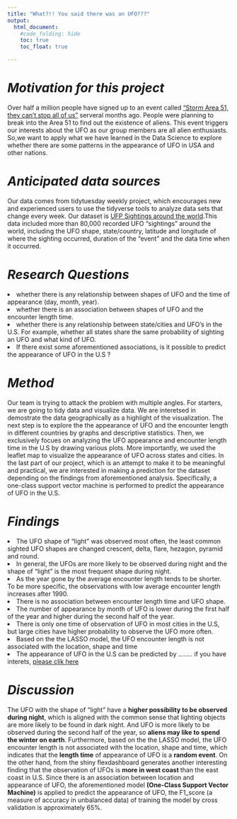 ```yaml
---
title: "What?!! You said there was an UFO???"
output:
  html_document:
    #code_folding: hide
    toc: true
    toc_float: true

---
```


# *Motivation for this project*

Over half a million people have signed up to an event called [“Storm Area 51, they can’t stop all of us”](https://www.independent.co.uk/news/world/americas/storm-area-51-latest-aliens-sighting-us-military-ready-nevada-a9004086.html) serveral months ago. People were planning to break into the Area 51 to find out the existence of aliens. This event triggers our interests about the UFO as our group members are all alien enthusiasts. So,we want to apply what we have learned in the Data Science to explore whether there are some patterns in the appearance of UFO in USA and other nations.  


# *Anticipated data sources*

Our data comes from tidytuesday weekly project, which encourages new and experienced users to use the tidyverse tools to analyze data sets that change every week. Our dataset is [UFP Sightings around the world](https://github.com/rfordatascience/tidytuesday/tree/master/data/2019/2019-06-25).This data included more than 80,000 recorded UFO "sightings" around the world, including the UFO shape, state/country, latitude and longitude of where the sighting occurred, duration of the "event" and the data time when it occurred.


# *Research Questions*

 <li> whether there is any relationship between shapes of UFO and the time of appearance (day, month, year). 
 <li> whether there is an association between shapes of UFO and the encounter length time.
 <li> whether there is any relationship between state/cities and UFO's in the U.S. For example, whether all states share the same probability of sighting an UFO and what kind of UFO.
 <li> If there exist some aforementioned associations, is it possible to predict the appearance of UFO in the U.S ? 
 </ul>
 
 
# *Method*

Our team is trying to attack the problem with multiple angles. For starters, we are going to tidy data and visualize data. We are interetsed in demostrate the data geographically as a highlight of the visualization. The next step is to explore the the appearance of UFO and the encounter length in different countries by graphs and descriptive statistics. Then, we exclusively focues on analyzing the UFO appearance and encounter length time in the U.S by drawing various plots. More importantly, we used the leaflet map to visualize the appearance of UFO across states and cities. In the last part of our project, which is an attempt to make it to be meaningful and practical, we are interested in making a prediction for the dataset depending on the findings from aforementioned analysis. Specifically, a one-class support vector machine is performed to predict the appearance of UFO in the U.S.
 

# *Findings*

 <li> The UFO shape of "light" was observed most often, the least common sighted UFO shapes are changed crescent, delta, flare, hezagon, pyramid and round.
 <li> In general, the UFOs are more likely to be observed during night and the shape of "light" is the most frequent shape during night.
 <li> As the year gone by the average encounter length tends to be shorter. To be more specific, the observations with low average encounter length increases after 1990.
 <li> There is no association between encounter length time and UFO shape.
 <li> The number of appearance by month of UFO is lower during the first half of the year and higher during the second half of the year.
 <li> There is only one time of observation of UFO in most cities in the U.S, but large cities have higher probability to observe the UFO more often. 
  <li> Based on the the LASSO model, the UFO encounter length is not associated with the location, shape and time
 <li> The appearance of UFO in the U.S can be predicted by ........ if you have interets, [please clik here]()
 </ul> 

# *Discussion*
The UFO with the shape of "light" have a <strong>higher possibility to be observed during night</strong>, which is aligned with the common sense that lighting objects are more likely to be found in dark night. And UFO is more likely to be observed during the second half of the year, so <strong>aliens may like to spend the winter on earth</strong>. Furthermore, based on the the LASSO model, the UFO encounter length is not associated with the location, shape and time, which indicates that the <strong>length time</strong> of appearance of UFO is a <strong>random event</strong>. On the other hand, from the shiny flexdashboard generates another interesting finding that the observation of UFOs is <strong>more in west coast </strong>than the east coast in U.S. Since there is an association between location and appearance of UFO, the aforementioned model <strong>(One-Class Support Vector Machine)</strong> is applied to predict the appearance of UFO, the F1_score (a measure of accuracy in unbalanced data) of training the model by cross validation is approximately 65%. 



